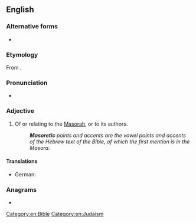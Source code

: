 ==English==
{{wikipedia|Masoretic Text}}

===Alternative forms===
* {{l|en|Masoretical}}

===Etymology===
From {{affix|en|מָסֹרֶת|lang1=he|tr1=masóret|-ic}}.

===Pronunciation===
* {{IPA|/mæsəˈɹɛtɪk/|lang=en}}

===Adjective===
{{en-adj|-}}
# Of or relating to the [[Masorah]], or to its authors.
#: '''''Masoretic''' points and accents are the vowel points and accents of the Hebrew text of the Bible, of which the first mention is in the Masora.''

====Translations====
{{trans-top|relating to the Masora or to its authors}}
* German: {{t|de|masoretisch}}
{{trans-mid}}
{{trans-bottom}}

===Anagrams===
* {{l|en|comiserat}}

[[Category:en:Bible]]
[[Category:en:Judaism]]